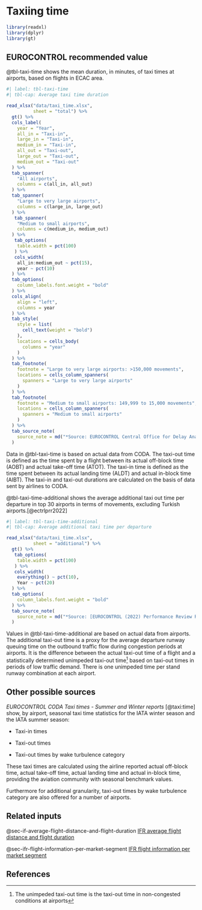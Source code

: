 # Taxiing time {#sec-taxiing-time}

```r
library(readxl)
library(dplyr)
library(gt)
```

## EUROCONTROL recommended value

@tbl-taxi-time shows the mean duration, in minutes, of taxi times at airports,
based on flights in ECAC area.

```r
#| label: tbl-taxi-time
#| tbl-cap: Average taxi time duration

read_xlsx("data/taxi_time.xlsx",
          sheet = "total") %>% 
  gt() %>% 
  cols_label(
    year = "Year",
    all_in = "Taxi-in",
    large_in = "Taxi-in",
    medium_in = "Taxi-in",
    all_out = "Taxi-out",
    large_out = "Taxi-out",
    medium_out = "Taxi-out"
  ) %>% 
  tab_spanner(
    "All airports",
    columns = c(all_in, all_out)
  ) %>% 
  tab_spanner(
    "Large to very large airports",
    columns = c(large_in, large_out)
  ) %>% 
   tab_spanner(
    "Medium to small airports",
    columns = c(medium_in, medium_out)
  ) %>% 
   tab_options(
    table.width = pct(100)
   ) %>% 
   cols_width(
    all_in:medium_out ~ pct(15),
    year ~ pct(10)
  ) %>% 
  tab_options(
    column_labels.font.weight = "bold"
  ) %>% 
  cols_align(
    align = "left",
    columns = year
  ) %>% 
  tab_style(
    style = list(
      cell_text(weight = "bold")
    ),
    locations = cells_body(
      columns = "year"
    )
  ) %>% 
  tab_footnote(
    footnote = "Large to very large airports: >150,000 movements",
    locations = cells_column_spanners(
      spanners = "Large to very large airports"
    )
  ) %>% 
  tab_footnote(
    footnote = "Medium to small airports: 149,999 to 15,000 movements",
    locations = cells_column_spanners(
      spanners = "Medium to small airports"
    )
  ) %>% 
  tab_source_note(
    source_note = md("*Source: EUROCONTROL Central Office for Delay Analysis (CODA)*")
  )
```

Data in @tbl-taxi-time is based on actual data from CODA. The taxi-out time is 
defined as the time spent by a flight between its actual off-block time (AOBT) 
and actual take-off time (ATOT). The taxi-in time is defined as the time spent
between its actual landing time (ALDT) and actual in-block time (AIBT). The 
taxi-in and taxi-out durations are calculated on the basis of data sent 
by airlines to CODA.

@tbl-taxi-time-additional shows the average additional taxi out time per departure in top 
30 airports in terms of movements, excluding Turkish airports.[@ectrlprr2022]

```r
#| label: tbl-taxi-time-additional
#| tbl-cap: Average additional taxi time per departure

read_xlsx("data/taxi_time.xlsx",
          sheet = "additional") %>% 
  gt() %>% 
   tab_options(
    table.width = pct(100)
   ) %>% 
   cols_width(
    everything() ~ pct(10),
    Year ~ pct(20)
  ) %>% 
  tab_options(
    column_labels.font.weight = "bold"
  ) %>% 
  tab_source_note(
    source_note = md("*Source: [EUROCONTROL (2022) Performance Review Report (PRR 2021)](https://www.eurocontrol.int/publication/performance-review-report-prr-2021)*")
  )
```

Values in @tbl-taxi-time-additional are based on actual data from airports. The 
additional taxi-out time is a proxy for the average departure runway queuing 
time on the outbound traffic flow during congestion periods at airports. It is 
the difference between the actual taxi-out time of a flight and a statistically 
determined unimpeded taxi-out time^[The unimpeded taxi-out time is the taxi-out time in non-congested conditions at airports]
based on taxi-out times in periods of low traffic demand. There is one 
unimpeded time per stand runway combination at each airport.

## Other possible sources

*EUROCONTROL CODA Taxi times - Summer and Winter reports* [@taxi:time] show, by airport, seasonal taxi time statistics for the IATA 
winter season and the IATA summer season:

* Taxi-in times

* Taxi-out times

* Taxi-out times by wake turbulence category

These taxi times are calculated using the airline reported actual off-block time,
actual take-off time, actual landing time and actual in-block time, providing 
the aviation community with seasonal benchmark values.

Furthermore for additional granularity, taxi-out times by wake turbulence 
category are also offered for a number of airports.

## Related inputs

@sec-if-average-flight-distance-and-flight-duration [IFR average flight distance and flight duration](#sec-if-average-flight-distance-and-flight-duration)

@sec-ifr-flight-information-per-market-segment [IFR flight information per market segment](#sec-ifr-flight-information-per-market-segment)

## References
